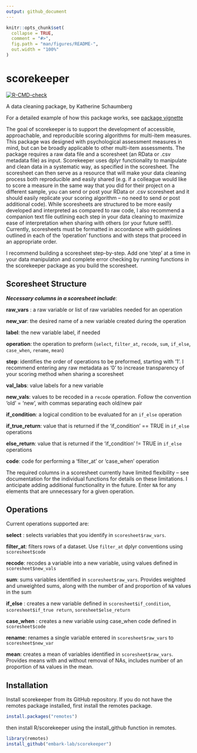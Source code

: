 ```yaml
---
output: github_document
---
```


<!-- README.md is generated from README.Rmd. Please edit that file -->

```r
knitr::opts_chunk$set(
  collapse = TRUE,
  comment = "#>",
  fig.path = "man/figures/README-",
  out.width = "100%"
)
```

# scorekeeper

<!-- badges: start -->
[![R-CMD-check](https://github.com/embark-lab/scorekeeper/workflows/R-CMD-check/badge.svg)](https://github.com/embark-lab/scorekeeper/actions)
<!-- badges: end -->

A data cleaning package, by Katherine Schaumberg

For a detailed example of how this package works, see [package vignette](https://embark-lab.github.io/scorekeeper/articles/scorekeeper-vignette.html)

The goal of scorekeeper is to support the development of accessible, approachable, and reproducible scoring algorithms for multi-item measures. This package was designed with psychological assessment measures in mind, but can be broadly applicable to other multi-item assessments. The package requires a raw data file and a scoresheet (an RData or .csv metadata file) as input. Scorekeeper uses dplyr functionality to manipulate and clean data in a systematic way, as specified in the scoresheet. The scoresheet can then serve as a resource that will make your data cleaning process both reproducible and easily shared (e.g. if a colleague would like to score a measure in the same way that you did for their project on a different sample, you can send or post your RData or .csv scoresheet and it should easily replicate your scoring algorithm -- no need to send or post additional code). While scoresheets are structured to be more easily developed and interpreted as compared to raw code, I also recommend a companion text file outlining each step in your data cleaning to maximize ease of interpretation when sharing with others (or your future self!). Currently, scoresheets must be formatted in accordance with guidelines outlined in each of the 'operation' functions and with steps that proceed in an appropriate order. 

I recommend building a scoresheet step-by-step. Add one 'step' at a time in your data manipulaton and complete error checking by running functions in the scorekeeper package as you build the scoresheet. 

## Scoresheet Structure

***Necessary columns in a scoresheet include***: 

**raw_vars** : a raw variable or list of raw variables needed for an operation

**new_var**: the desired name of a new variable created during the operation

**label**: the new variable label, if needed

**operation**: the operation to preform (`select`, `filter_at`, `recode`, `sum`, `if_else`, `case_when`, `rename`, `mean`)

**step**: identifies the order of operations to be preformed, starting with '1'. I recommend entering any raw metadata as '0' to increase transparency of your scoring method when sharing a scoresheet

**val_labs**: value labels for a new variable 

**new_vals**: values to be recoded in a `recode` operation. Follow the convention 'old' = 'new', with commas separating each old/new pair

**if_condition**: a logical condition to be evaluated for an `if_else` operation

**if_true_return**: value that is returned if the 'if_condition' == TRUE in `if_else` operations

**else_return**: value that is returned if the 'if_condition' != TRUE in `if_else` operations

**code**: code for performing a 'filter_at' or 'case_when' operation

The required columns in a scoresheet currently have limited flexibility -- see documentation for the individual functions for details on these limitations. I anticipate adding additional functionality in the future. Enter `NA` for any elements that are unnecessary for a given operation.  

## Operations

Current  operations supported are: 

**select** : selects variables that you identify in `scoresheet$raw_vars`. 

**filter_at**: filters rows of a dataset. Use `filter_at` dplyr conventions using `scoresheet$code` 

**recode**: recodes a variable into a new variable, using values defined in `scoresheet$new_vals`

**sum**: sums variables identified in `scoresheet$raw_vars`. Provides weighted and unweighted sums, along with the number of and proportion of `NA` values in the sum

**if_else** : creates a new variable defined in `scoresheet$if_condition`, `scoresheet$if_true return`, `soresheet$else_return`

**case_when** : creates a new variable using case_when code defined in `scoresheet$code`

**rename**: renames a single variable entered in `scoresheet$raw_vars`  to `scoresheet$new_var`

**mean**: creates a mean of variables identified in `scoresheet$raw_vars`. Provides means with and without removal of NAs, includes number of an proportion of `NA` values in the mean.


## Installation

Install scorekeeper from its GitHub repository. If you do not have the remotes package installed, first install the remotes package.

``` r
install.packages("remotes")
```

then install R/scorekeeper using the install_github function in remotes. 

``` r
library(remotes)
install_github("embark-lab/scorekeeper")
```


